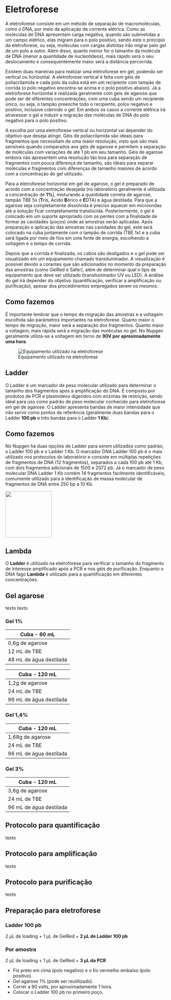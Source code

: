 # Eletroforese

A eletroforese consiste em um método de separação de macromoléculas, como o DNA, por meio da aplicação de corrente elétrica. Como as moléculas de DNA apresentam carga negativa, quando são submetidas a um campo elétrico, elas migram para o polo positivo, sendo este o princípio da eletroforese, ou seja, moléculas com cargas distintas irão migrar pelo gel de um polo a outro. Além disso, quanto menor for o tamanho da molécula de DNA (menor a quantidade de nucleotídeos), mais rápido será o seu deslocamento e consequentemente maior será a distância percorrida.

Existem duas maneiras para realizar uma eletroforese em gel, podendo ser vertical ou horizontal. A eletroforese vertical é feita com géis de poliacrilamida e cada polo da cuba está em um recipiente com tampão de corrida (o polo negativo encontra-se acima e o polo positivo abaixo). Já a eletroforese horizontal é realizada geralmente com géis de agarose que pode ser de diferentes concentrações, com uma cuba sendo um recipiente único, ou seja, o tampão preenche todo o recipiente, polos negativo e positivo, inclusive cobrindo o gel. Em ambos os casos a corrente elétrica irá atravessar o gel e induzir a migração das moléculas de DNA do polo negativo para o polo positivo.

A escolha por uma eletroforese vertical ou horizontal vai depender do objetivo que deseja atingir. Géis de poliacrilamida são ideais para fragmentos que necessitam de uma maior resolução, visto que são mais sensíveis quando comparados aos géis de agarose e permitem a separação de moléculas com variações de até 1 pb em seu tamanho. Géis de agarose embora não apresentem uma resolução tão boa para separação de fragmentos com pouca diferença de tamanho, são ideais para separar moléculas e fragmentos com diferenças de tamanho maiores de acordo com a concentração do gel utilizado.

Para a eletroforese horizontal em gel de agarose, o gel é preparado de acordo com a concentração desejada (no laboratório geralmente é utilizada a concentração de **1%**), misturando a quantidade correta de agarose, tampão TBE 5x (**T**ris, Ácido **B**órico e **E**DTA) e água destilada. Para que a agarose seja completamente dissolvida é preciso aquecer em microondas até a solução ficar completamente translúcida. Posteriormente, o gel é colocado em um suporte apropriado com os pentes com a finalidade de formar as cavidades (poços) onde as amostras serão aplicadas. Após preparação e aplicação das amostras nas cavidades do gel, este será colocado na cuba juntamente com o tampão de corrida (TBE 1x) e a cuba será ligada por meio de fios em uma fonte de energia, escolhendo a voltagem e o tempo de corrida.

Depois que a corrida é finalizada, os cabos são desligados e o gel pode ser visualizado em um equipamento chamado transiluminador. A visualização é possível devido a corantes que são adicionados no momento da preparação das amostras (como GelRed e Safer), além de determinar qual o tipo de equipamento que deve ser utilizado (transiluminador UV ou LED). A análise do gel irá depender do objetivo (quantificação, verificar a amplificação ou purificação), apesar dos procedimentos empregados serem os mesmos.

::: {.callout-note appearance="simple"}
## Como fazemos

É importante lembrar que o tempo de migração das amostras e a voltagem escolhida são parâmetros importantes na eletroforese. Quanto maior o tempo de migração, maior será a separação dos fragmentos. Quanto maior a voltagem, mais rápida será a migração das moléculas no gel. No Nupgen geralmente utiliza-se a voltagem em torno de **90V por aproximadamente uma hora**.
:::

![Equipamento utilizado na eletroforese](figures/eletroforese.jpg)

## Ladder

O Ladder é um marcador de peso molecular utilizado para determinar o tamanho dos fragmentos após a amplificação do DNA. É composto por produtos de PCR e plasmídeos digeridos com enzimas de restrição, sendo ideal para uso como padrão de peso molecular conhecido para eletroforese em gel de agarose. O Ladder apresenta bandas de maior intensidade que irão servir como pontos de referência (geralmente duas bandas para o Ladder **100 pb** e três bandas para o Ladder **1 Kb**).

::: {.callout-note appearance="simple"}
## Como fazemos

No Nupgen há duas opções de Ladder para serem utilizados como padrão, o Ladder 100 pb e o Ladder 1 Kb. O marcador DNA Ladder 100 pb é o mais utilizado nos protocolos do laboratório e consiste em múltiplas repetições de fragmentos de DNA (12 fragmentos), separados a cada 100 pb até 1 Kb, com dois fragmentos adicionais de 1500 e 2072 pb. Já o marcador de peso molecular DNA Ladder 1 Kb contém 14 fragmentos facilmente identificáveis, comumente utilizado para a identificação de massa molecular de fragmentos de DNA entre 250 bp a 10 Kb.
:::

![](figures/ladder1000pb.jpg){width="145"}

## Lambda

::: {.callout-caution}

O **Ladder** é utilizado na eletroforese para verificar o tamanho do fragmento de interesse amplificado após a PCR e nos géis de purificação. Enquanto o DNA fago **Lambda** é utilizado para a quantificação em diferentes concentrações.

:::

## Gel agarose

texto texto

### Gel 1%

| Cuba - 60 mL            |
|-------------------------|
| 0,6g de agarose         |
| 12 mL de TBE            |
| 48 mL de água destilada |

| Cuba - 120 mL           |
|-------------------------|
| 1,2g de agarose         |
| 24 mL de TBE            |
| 96 mL de água destilada |

### Gel 1,4%

| Cuba - 120 mL           |
|-------------------------|
| 1,68g de agarose        |
| 24 mL de TBE            |
| 96 mL de água destilada |

### Gel 3%

| Cuba - 120 mL           |
|-------------------------|
| 3,6g de agarose         |
| 24 mL de TBE            |
| 96 mL de água destilada |

## Protocolo para quantificação

texto

## Protocolo para amplificação

texto

## Protocolo para purificação

texto

## Preparação para eletroforese

### Ladder 100 pb

2 μL de loading + 1 μL de GelRed + **2 μL de Ladder 100 pb**

### Por amostra

2 μL de loading + 1 μL de GelRed + **3 μL da PCR**

::: {.callout-important}

-   Fio preto em cima (polo negativo) e o fio vermelho embaixo (polo positivo).
-   Gel agarose 1% (pode ser reutilizado).
-   Correr a 90 volts, por aproximadamente 1 hora.
-   Colocar o Ladder 100 pb no primeiro poço.

:::